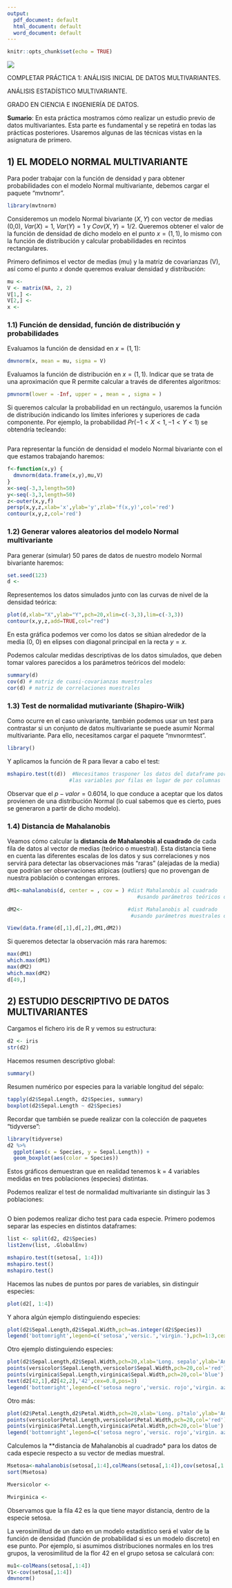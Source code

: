 ```yaml
---
output:
  pdf_document: default
  html_document: default
  word_document: default
---
```


```r
knitr::opts_chunk$set(echo = TRUE)
```

![](../figures/Escudos.jpg)

COMPLETAR PRÁCTICA 1: ANÁLISIS INICIAL DE DATOS MULTIVARIANTES.

ANÁLISIS ESTADÍSTICO MULTIVARIANTE.

GRADO EN CIENCIA E INGENIERÍA DE DATOS.

**Sumario**:
En esta práctica mostramos cómo realizar un estudio previo de datos multivariantes. Esta parte es fundamental y se repetirá en todas las prácticas posteriores. Usaremos algunas de las técnicas vistas en la asignatura de primero.

## 1) EL MODELO NORMAL MULTIVARIANTE
Para poder trabajar con la función de densidad y para obtener probabilidades con el modelo Normal multivariante, debemos cargar el paquete "mvtnomr".

```r
library(mvtnorm)
```

Consideremos un modelo Normal bivariante $(X, Y)$ con vector de medias (0,0), $Var(X)=1$, $Var(Y)=1$ y $Cov(X,Y)=1/2$. Queremos obtener el valor de la función de densidad de dicho modelo en el punto $x=(1,1)$, lo mismo con la función de distribución y calcular probabilidades en recintos rectangulares.

Primero definimos el vector de medias (mu) y la matriz de covarianzas (V), así como el punto $x$ donde queremos evaluar densidad y distribución:

```r
mu <- 
V <- matrix(NA, 2, 2)
V[1,] <- 
V[2,] <- 
x <- 

```

### 1.1) Función de densidad, función de distribución y probabilidades

Evaluamos la función de densidad en $x=(1,1)$:
```r
dmvnorm(x, mean = mu, sigma = V)
```
Evaluamos la función de distribución en $x=(1,1)$. Indicar que se trata de una aproximación que R permite calcular a través de diferentes algoritmos:

```r
pmvnorm(lower = -Inf, upper = , mean = , sigma = )
```

Si queremos calcular la probabilidad en un rectángulo, usaremos la función de distribución indicando los límites inferiores y superiores de cada componente. Por ejemplo, la probabilidad $Pr(-1<X<1, -1<Y<1)$  se obtendría tecleando:

```r

```

Para representar la función de densidad el modelo Normal bivariante con el que estamos trabajando haremos:

```r
f<-function(x,y) {
  dmvnorm(data.frame(x,y),mu,V)
}
x<-seq(-3,3,length=50)
y<-seq(-3,3,length=50)
z<-outer(x,y,f)
persp(x,y,z,xlab='x',ylab='y',zlab='f(x,y)',col='red')
contour(x,y,z,col='red')
```

### 1.2) Generar valores aleatorios del modelo Normal multivariante

Para generar (simular) 50 pares de datos de nuestro modelo Normal bivariante haremos:

```r
set.seed(123)
d <-
```

Representemos los datos simulados junto con las curvas de nivel de la densidad teórica:

```r
plot(d,xlab="X",ylab="Y",pch=20,xlim=c(-3,3),lim=c(-3,3))
contour(x,y,z,add=TRUE,col="red")
```
En esta gráfica podemos ver como los datos se sitúan alrededor de la media (0, 0) en elipses con diagonal principal en la recta $y = x$.

Podemos calcular medidas descriptivas de los datos simulados, que deben tomar valores parecidos a los parámetros teóricos del modelo:

```r
summary(d)
cov(d) # matriz de cuasi-covarianzas muestrales
cor(d) # matriz de correlaciones muestrales

```

### 1.3) Test de normalidad mutivariante (Shapiro-Wilk)

Como ocurre en el caso univariante, también podemos usar un test para contrastar si un conjunto de datos multivariante se puede asumir Normal multivariante. Para ello, necesitamos cargar el paquete "mvnormtest".

```r
library()
```

Y aplicamos la función de R para llevar a cabo el test:

```r
mshapiro.test(t(d))  #Necesitamos trasponer los datos del dataframe porque lee 
                    #las variables por filas en lugar de por columnas
```
Observar que el $p-valor = 0.6014$, lo que conduce a aceptar que los datos provienen de una distribución Normal (lo cual sabemos que es cierto, pues se generaron a partir de dicho modelo).

### 1.4) Distancia de Mahalanobis

Veamos cómo calcular la **distancia de Mahalanobis al cuadrado** de cada fila de datos al vector de medias (teórico o muestral). Esta distancia tiene en cuenta las diferentes escalas de los datos y sus correlaciones y nos servirá para detectar las observaciones más “raras” (alejadas de la media) que podrían ser observaciones atípicas (outliers) que no provengan de nuestra población o contengan errores.

```r
dM1<-mahalanobis(d, center = , cov = ) #dist Mahalanobis al cuadrado  
                                          #usando parámetros teóricos del modelo

dM2<-                                  #dist Mahalanobis al cuadrado  
                                        #usando parámetros muestrales del modelo

View(data.frame(d[,1],d[,2],dM1,dM2))
```

Si queremos detectar la observación más rara haremos:

```r
max(dM1)
which.max(dM1)
max(dM2)
which.max(dM2)
d[49,]
```


## 2) ESTUDIO DESCRIPTIVO DE DATOS MULTIVARIANTES

Cargamos el fichero iris de R y vemos su estructura:

```r
d2 <- iris
str(d2)
```
Hacemos resumen descriptivo global:

```r
summary()
```

Resumen numérico por especies para la variable longitud del sépalo:

```r
tapply(d2$Sepal.Length, d2$Species, summary)
boxplot(d2$Sepal.Length ~ d2$Species)
```

Recordar que también se puede realizar con la colección de paquetes "tidyverse":

```r
library(tidyverse)
d2 %>%
  ggplot(aes(x = Species, y = Sepal.Length)) +
  geom_boxplot(aes(color = Species))

```

Estos gráficos demuestran que en realidad tenemos k = 4 variables medidas en tres poblaciones (especies) distintas.

Podemos realizar el test de normalidad multivariante sin distinguir las 3 poblaciones:

```r

```
O bien podemos realizar dicho test para cada especie. Primero podemos separar las especies en distintos dataframes:

```r
list <- split(d2, d2$Species)
list2env(list, .GlobalEnv)
```

```r
mshapiro.test(t(setosa[, 1:4]))
mshapiro.test()
mshapiro.test()
```

Hacemos las nubes de puntos por pares de variables, sin distinguir especies:

```r
plot(d2[, 1:4])

```

Y ahora algún ejemplo distinguiendo especies:

```r

plot(d2$Sepal.Length,d2$Sepal.Width,pch=as.integer(d2$Species))
legend('bottomright',legend=c('setosa','versic.','virgin.'),pch=1:3,cex=0.8)

```

Otro ejemplo distinguiendo especies:

```r
plot(d2$Sepal.Length,d2$Sepal.Width,pch=20,xlab='Long. sepalo',ylab='Anchura sepalo')
points(versicolor$Sepal.Length,versicolor$Sepal.Width,pch=20,col='red')
points(virginica$Sepal.Length,virginica$Sepal.Width,pch=20,col='blue')
text(d2[42,1],d2[42,2],'42',cex=0.8,pos=3)
legend('bottomright',legend=c('setosa negro','versic. rojo','virgin. azul'),cex=0.5)
```

Otro más:

```r
plot(d2$Petal.Length,d2$Petal.Width,pch=20,xlab='Long. p?talo',ylab='Anchura petalo')
points(versicolor$Petal.Length,versicolor$Petal.Width,pch=20,col='red')
points(virginica$Petal.Length,virginica$Petal.Width,pch=20,col='blue')
legend('bottomright',legend=c('setosa negro','versic. rojo','virgin. azul'),cex=0.5)

```


Calculemos la **distancia de Mahalanobis al cuadrado* para los datos de cada especie respecto a su vector de medias muestral.

```r
Msetosa<-mahalanobis(setosa[,1:4],colMeans(setosa[,1:4]),cov(setosa[,1:4]))
sort(Msetosa)

Mversicolor <- 

Mvirginica <-

```

Observamos que la fila 42 es la que tiene mayor distancia, dentro de la especie setosa.

La verosimilitud de un dato en un modelo estadístico será el valor de la función de densidad (función de probabilidad si es un modelo discreto) en ese punto. Por ejemplo, si asumimos distribuciones normales en los tres grupos, la verosimilitud de la flor 42 en el grupo setosa se calculará con:

```r
mu1<-colMeans(setosa[,1:4])
V1<-cov(setosa[,1:4])
dmvnorm()
```

